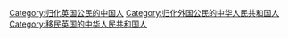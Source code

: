 [[Category:归化英国公民的中国人|Category:归化英国公民的中国人]]
[[Category:归化外国公民的中华人民共和国人|Category:归化外国公民的中华人民共和国人]]
[[Category:移民英国的中华人民共和国人|Category:移民英国的中华人民共和国人]]